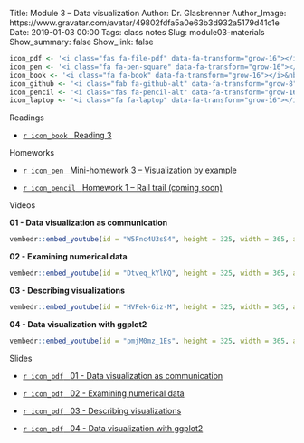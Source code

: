 Title: Module 3 – Data visualization
Author: Dr. Glasbrenner
Author_Image: https://www.gravatar.com/avatar/49802fdfa5a0e63b3d932a5179d41c1e
Date: 2019-01-03 00:00
Tags: class notes
Slug: module03-materials
Show_summary: false
Show_link: false

```r
icon_pdf <- '<i class="fas fa-file-pdf" data-fa-transform="grow-16"></i>&nbsp;'
icon_pen <- '<i class="fa fa-pen-square" data-fa-transform="grow-16"></i>&nbsp;'
icon_book <- '<i class="fa fa-book" data-fa-transform="grow-16"></i>&nbsp;'
icon_github <- '<i class="fab fa-github-alt" data-fa-transform="grow-8"></i>&nbsp;'
icon_pencil <- '<i class="fas fa-pencil-alt" data-fa-transform="grow-16"></i>&nbsp;'
icon_laptop <- '<i class="fa fa-laptop" data-fa-transform="grow-16"></i>&nbsp;'
```

[Readings]{.h2}

::: {.no-bullets}
*   [`r icon_book` &nbsp; [Reading 3]{.card-downloads-format}][reading03]
:::

<div style="margin-bottom: 1em"></div>

[Homeworks]{.h2}

::: {.no-bullets}
*   [`r icon_pen` &nbsp; [Mini-homework 3 -- Visualization by example]{.card-downloads-format}][mini-homework03]

*   [`r icon_pencil` &nbsp; [Homework 1 -- Rail trail (coming soon)]{.card-downloads-format}][homework01]
:::

<div style="margin-bottom: 1em"></div>

[Videos]{.h2}

::::: {.videos-container}
::: {.video-item}
**01 - Data visualization as communication**

```r
vembedr::embed_youtube(id = "W5Fnc4U3sS4", height = 325, width = 365, allowfullscreen = TRUE, frameborder = 0)
```
:::

::: {.video-item}
**02 - Examining numerical data**

```r
vembedr::embed_youtube(id = "Dtveq_kYlKQ", height = 325, width = 365, allowfullscreen = TRUE, frameborder = 0)
```
:::

::: {.video-item}
**03 - Describing visualizations**

```r
vembedr::embed_youtube(id = "HVFek-6iz-M", height = 325, width = 365, allowfullscreen = TRUE, frameborder = 0)
```
:::

::: {.video-item}
**04 - Data visualization with ggplot2**

```r
vembedr::embed_youtube(id = "pmjM0mz_1Es", height = 325, width = 365, allowfullscreen = TRUE, frameborder = 0)
```
:::
:::::

[Slides]{.h2}

::: {.no-bullets}
*   [`r icon_pdf` &nbsp; [01 - Data visualization as communication]{.card-downloads-format}][slides-01]

*   [`r icon_pdf` &nbsp; [02 - Examining numerical data]{.card-downloads-format}][slides-02]

*   [`r icon_pdf` &nbsp; [03 - Describing visualizations]{.card-downloads-format}][slides-03]

*   [`r icon_pdf` &nbsp; [04 - Data visualization with ggplot2]{.card-downloads-format}][slides-04]
:::

[slides-01]:        https://drive.google.com/file/d/1VK_vXEHBK5U35rfgetwon07A7YLpaj_H
[slides-02]:        https://drive.google.com/file/d/1KiY4qavGUf3gMQF5rg1cR5HzmaI9i0dQ
[slides-03]:        https://drive.google.com/file/d/1zVbreifnXfsTiPiTNnQoacOPvtwG-aLN
[slides-04]:        https://drive.google.com/file/d/1iOh3_7T7hhCO3IWkSoXCT1xqQUUHc0hw
[reading03]:        /assignments/reading03/
[homework01]:       /assignments/homework-1/
[mini-homework03]:  /assignments/minihw03-visualization-by-example/
